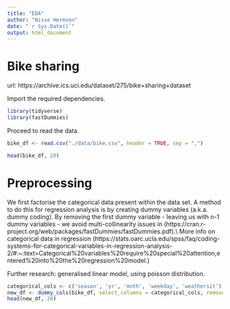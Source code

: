 ```yaml
---
title: "EDA"
author: "Nisse Hermsen"
date: "`r Sys.Date()`"
output: html_document
---
```


# Bike sharing
url: https://archive.ics.uci.edu/dataset/275/bike+sharing+dataset

Import the required dependencies.
```r
library(tidyverse)
library(fastDummies)
```
Proceed to read the data.
```r
bike_df <- read.csv("./data/bike.csv", header = TRUE, sep = ",")

head(bike_df, 20)
```

# Preprocessing
We first factorise the categorical data present within the data set. A method to do this for regression analysis is by
creating dummy variables (a.k.a. dummy coding). By removing the first dummy variable - leaving us with n-1 dummy
variables - we avoid multi-collinearity issues in  (https://cran.r-project.org/web/packages/fastDummies/fastDummies.pdf).\\
More info on categorical data in regression (https://stats.oarc.ucla.edu/spss/faq/coding-systems-for-categorical-variables-in-regression-analysis-2/#:~:text=Categorical%20variables%20require%20special%20attention,entered%20into%20the%20regression%20model.)

Further research: generalised linear model, using poisson distribution.
```r
categorical_cols <- c('season', 'yr', 'mnth', 'weekday', 'weathersit')
new_df <- dummy_cols(bike_df, select_columns = categorical_cols, remove_first_dummy = TRUE)
head(new_df, 20)
```